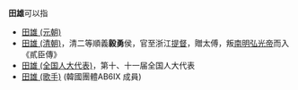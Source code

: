 '''田雄'''可以指
*[[田雄_(元朝)|田雄 (元朝)]]
*[[田雄_(清朝)|田雄 (清朝)]]，清二等順義'''毅勇'''侯，官至浙江[[提督|提督]]，贈太傅，叛[[南明|南明]][[弘光帝|弘光帝]]而入《貳臣傳》
*[[田雄_(全国人大代表)|田雄 (全国人大代表)]]，第十、十一届全国人大代表
*[[田雄_(歌手)|田雄 (歌手)]] (韓國團體AB6IX 成員)
{{disambig|cat=二字田姓人名消歧义}}